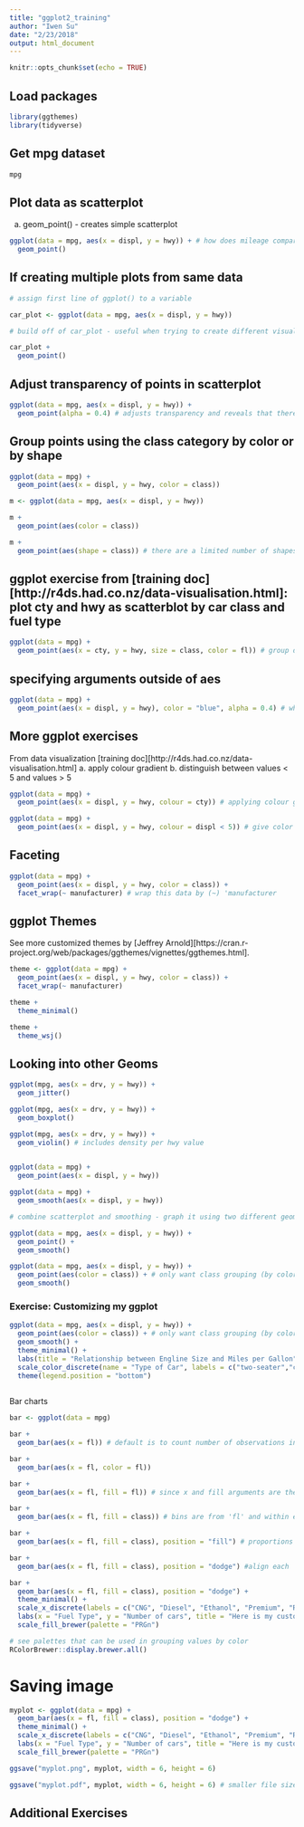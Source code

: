 ```yaml
---
title: "ggplot2_training"
author: "Iwen Su"
date: "2/23/2018"
output: html_document
---
```


```r
knitr::opts_chunk$set(echo = TRUE)
```

## Load packages

```r

library(ggthemes)
library(tidyverse)

```

## Get mpg dataset

```r

mpg

```

## Plot data as scatterplot

a. geom_point() - creates simple scatterplot

```r

ggplot(data = mpg, aes(x = displ, y = hwy)) + # how does mileage compare to engine size
  geom_point()

```

## If creating multiple plots from same data

```r

# assign first line of ggplot() to a variable

car_plot <- ggplot(data = mpg, aes(x = displ, y = hwy))

# build off of car_plot - useful when trying to create different visualizations from the same base data

car_plot +
  geom_point()

```

## Adjust transparency of points in scatterplot

```r

ggplot(data = mpg, aes(x = displ, y = hwy)) +
  geom_point(alpha = 0.4) # adjusts transparency and reveals that there are multiple dots on the same coordinate point

```

## Group points using the class category by color or by shape

```r

ggplot(data = mpg) +
  geom_point(aes(x = displ, y = hwy, color = class))

m <- ggplot(data = mpg, aes(x = displ, y = hwy)) 

m +
  geom_point(aes(color = class))

m +
  geom_point(aes(shape = class)) # there are a limited number of shapes so 'suv' was not assigned a shape

```

## ggplot exercise from [training doc][http://r4ds.had.co.nz/data-visualisation.html]: plot cty and hwy as scatterblot by car class and fuel type

```r

ggplot(data = mpg) +
  geom_point(aes(x = cty, y = hwy, size = class, color = fl)) # group data 'class' by size, 'fl' by color

```

## specifying arguments outside of aes

```r

ggplot(data = mpg) +
  geom_point(aes(x = displ, y = hwy), color = "blue", alpha = 0.4) # when adding arguments outside of aes, it is applying color and transparency to the entire data set (e.g. make all points blue and transparency of 0.4)

```

## More ggplot exercises 

From data visualization [training doc][http://r4ds.had.co.nz/data-visualisation.html]
a. apply colour gradient
b. distinguish between values < 5 and values > 5

```r

ggplot(data = mpg) +
  geom_point(aes(x = displ, y = hwy, colour = cty)) # applying colour gradient to a continuous variable 'cty'

ggplot(data = mpg) +
  geom_point(aes(x = displ, y = hwy, colour = displ < 5)) # give color to all "displ" values < 5

```

## Faceting 

```r

ggplot(data = mpg) +
  geom_point(aes(x = displ, y = hwy, color = class)) +
  facet_wrap(~ manufacturer) # wrap this data by (~) 'manufacturer

```

## ggplot Themes

See more customized themes by [Jeffrey Arnold][https://cran.r-project.org/web/packages/ggthemes/vignettes/ggthemes.html]. 

```r

theme <- ggplot(data = mpg) +
  geom_point(aes(x = displ, y = hwy, color = class)) +
  facet_wrap(~ manufacturer)

theme +
  theme_minimal()

theme +
  theme_wsj()

```

## Looking into other Geoms

```r

ggplot(mpg, aes(x = drv, y = hwy)) +
  geom_jitter()

ggplot(mpg, aes(x = drv, y = hwy)) +
  geom_boxplot()

ggplot(mpg, aes(x = drv, y = hwy)) +
  geom_violin() # includes density per hwy value
 
```

```r

ggplot(data = mpg) +
  geom_point(aes(x = displ, y = hwy))

ggplot(data = mpg) +
  geom_smooth(aes(x = displ, y = hwy))

# combine scatterplot and smoothing - graph it using two different geoms

ggplot(data = mpg, aes(x = displ, y = hwy)) +
  geom_point() +
  geom_smooth()

```

```r

ggplot(data = mpg, aes(x = displ, y = hwy)) +
  geom_point(aes(color = class)) + # only want class grouping (by color) to apply to points
  geom_smooth()

```

### Exercise: Customizing my ggplot

```r

ggplot(data = mpg, aes(x = displ, y = hwy)) +
  geom_point(aes(color = class)) + # only want class grouping (by color) to apply to points
  geom_smooth() +
  theme_minimal() +
  labs(title = "Relationship between Engline Size and Miles per Gallon", x = "Engine Displacement (litres)", y = "Highway (mpg)") +
  scale_color_discrete(name = "Type of Car", labels = c("two-seater","compact","midsize","minivan","pickup","subcompact","suv")) +
  theme(legend.position = "bottom")
  

```

Bar charts

```r

bar <- ggplot(data = mpg) 

bar +
  geom_bar(aes(x = fl)) # default is to count number of observations in each bin or categorical value in 'fl'

bar +
  geom_bar(aes(x = fl, color = fl)) 

bar +
  geom_bar(aes(x = fl, fill = fl)) # since x and fill arguments are the same, it just fills it with a color

bar +
  geom_bar(aes(x = fl, fill = class)) # bins are from 'fl' and within each bin 'class' groupings are separated

bar +
  geom_bar(aes(x = fl, fill = class), position = "fill") # proportions of class within each bin is represesnted

bar +
  geom_bar(aes(x = fl, fill = class), position = "dodge") #align each 'class' group next to each other rather than stacking

bar +
  geom_bar(aes(x = fl, fill = class), position = "dodge") +
  theme_minimal() +
  scale_x_discrete(labels = c("CNG", "Diesel", "Ethanol", "Premium", "Regular")) +
  labs(x = "Fuel Type", y = "Number of cars", title = "Here is my customized graph") +
  scale_fill_brewer(palette = "PRGn")

# see palettes that can be used in grouping values by color
RColorBrewer::display.brewer.all()  

``` 

# Saving image

```r

myplot <- ggplot(data = mpg) +
  geom_bar(aes(x = fl, fill = class), position = "dodge") +
  theme_minimal() +
  scale_x_discrete(labels = c("CNG", "Diesel", "Ethanol", "Premium", "Regular")) +
  labs(x = "Fuel Type", y = "Number of cars", title = "Here is my customized graph") +
  scale_fill_brewer(palette = "PRGn")

ggsave("myplot.png", myplot, width = 6, height = 6)

ggsave("myplot.pdf", myplot, width = 6, height = 6) # smaller file size

```


## Additional Exercises

```r



```

